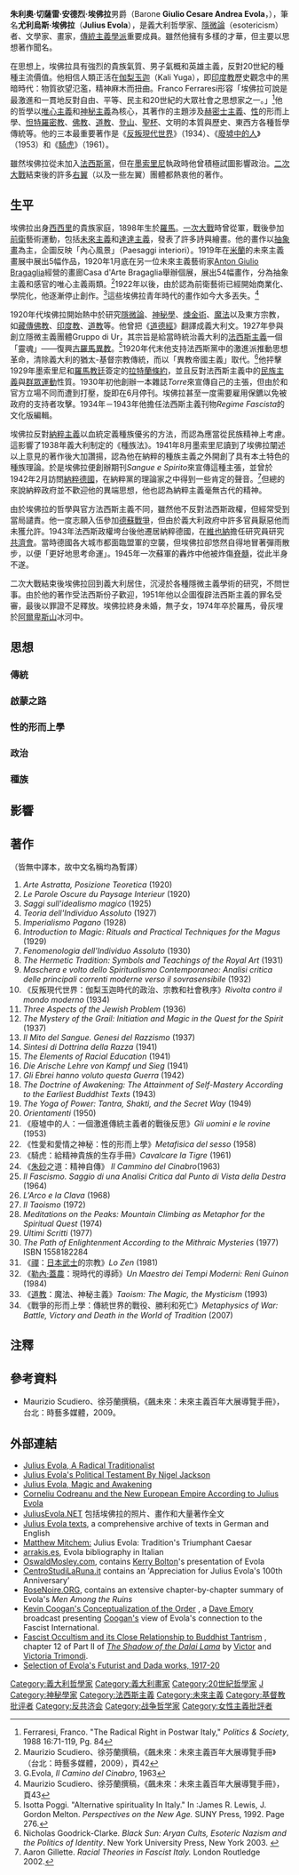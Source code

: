 {{擴充|time=2009-10-02}}
{{Infobox philosopher
| honorific_prefix  = 
| name             = 朱利奧·切薩雷·安德烈·埃佛拉
| image            = Evola.jpg
| image_size       = 195px
| caption          = 20世纪40年代初的埃佛拉
| birth_name       = 朱利奧·切薩雷·安德烈·埃佛拉
| birth_date       = {{birth date|df=y|1898|5|19}}
| birth_place      = {{flag|Kingdom of Italy|1861}}[[羅馬|羅馬]]
| death_date       = {{death date and age|df=y|1974|6|11|1898|5|19}}
| death_place      = {{flag|Italy|name=意大利共和國}}[[羅馬|羅馬]]
| nationality      = [[意大利人|意大利人]]
| notable_works    = 《[[反叛現代世界|反叛現代世界]]》（1934年）
| era  = [[20世紀哲學|20世紀哲學]]
| region = {{plainlist}}
* [[西方哲學|西方哲學]]
* [[西方秘契主義|西方秘契主義]]
{{endplainlist}}
| school_tradition = [[長青哲學|長青哲學]]<br>{{tsl|en|Traditionalist School|傳統主義}}<br>{{tsl|en|Italian Fascism|意大利法西斯主義}}
| education        = Istituto Tecnico Leonardo da Vinci, Rome <small>(no degree)</small>
| institutions     = {{tsl|en|School of Fascist Mysticism|法西斯神祕主義學派}}
| main_interests   = {{plainlist}}
* [[宗教比較學|宗教比較學]]
* [[隱微論|隱微論]]
* [[赫密士主義|赫密士主義]]
* [[形上學|形上學]]
* [[歷史學|歷史學]]
* [[政治哲學|政治哲學]]
* 符號學
* [[神話學|神話學]]
{{endplainlist}}
| notable_ideas    = {{tsl|en|Fascist mysticism|法西斯神祕主義}}、精神種族主義、{{tsl|en|Transcendental realism (Evola)|超驗實在論}}
| influences       = {{hlist|[[柏拉圖|柏拉圖]]|[[釋迦牟尼|釋迦牟尼]]|[[諾瓦利斯|諾瓦利斯]]|[[弗里德里希·尼采|弗里德里希·尼采]]|[[卡爾洛·米可斯泰特|卡爾洛·米可斯泰特]]|[[勒內·蓋農|勒內·蓋農]]|[[Arturo_Reghini|Arturo Reghini]]|[[約瑟夫·德·邁斯特|約瑟夫·德·邁斯特]]|[[Juan_Donoso_Cortés|Juan Donoso Cortés]]|[[奧托·魏寧格|奧托·魏寧格]]|[[約翰·雅各布·巴霍芬|約翰·雅各布·巴霍芬]]|[[麥克斯·施蒂納|麥克斯·施蒂納]]|[[恩斯特·榮格|恩斯特·榮格]]}}
| influenced       = {{hlist|[[赫曼·赫塞|赫曼·赫塞]]|[[Miguel_Serrano|Miguel Serrano]]|[[Michael_Moynihan_(journalist)|Michael Moynihan]]|[[愛德華·利莫諾夫|愛德華·利莫諾夫]]|[[亞歷山大·杜金|亞歷山大·杜金]]|[[Alain_de_Benoist|Alain de Benoist]]|[[Pino_Rauti|Pino Rauti]]|[[米爾恰·伊利亞德|米爾恰·伊利亞德]]|[[Jocelyn_Godwin|Jocelyn Godwin]]|[[弗朗西斯·帕克·約基|弗朗西斯·帕克·約基]]|[[Dragoš_Kalajić|Dragoš Kalajić]]|[[朱塞佩·圖齊|朱塞佩·圖齊]]|[[Marco_Tarchi|Marco Tarchi]]}}
| website          = {{URL|fondazionejuliusevola.it}}
}}

'''朱利奧·切薩雷·安德烈·埃佛拉'''男爵（Barone '''Giulio Cesare Andrea Evola'''，{{bd|1898年|5月19日|1974年|6月11日|catIdx=Evola, Julius}}），筆名'''尤利烏斯·埃佛拉'''（'''Julius Evola'''），是義大利哲學家、[[隱微論|隱微論]]（esotericism）者、文學家、畫家，[[傳統主義學派|傳統主義學派]]重要成員。雖然他擁有多樣的才華，但主要以思想著作聞名。

在思想上，埃佛拉具有強烈的貴族氣質、男子氣概和英雄主義，反對20世紀的種種主流價值。他相信人類正活在[[伽梨玉迦|伽梨玉迦]]（Kali Yuga），即[[印度教|印度教]]歷史觀念中的黑暗時代：物質欲望氾濫，精神麻木而扭曲。Franco Ferraresi形容「埃佛拉可說是最激進和一貫地反對自由、平等、民主和20世紀的大眾社會之思想家之一。」<ref>Ferraresi, Franco. "The Radical Right in Postwar Italy," ''Politics & Society'', 1988 16:71-119, Pg. 84</ref>他的哲學以[[唯心主義|唯心主義]]和[[神秘主義|神秘主義]]為核心，其著作的主題涉及[[赫密士主義|赫密士主義]]、[[性學|性]]的形而上學、[[怛特羅|怛特羅密教]]、[[佛教|佛教]]、[[道教|道教]]、[[登山|登山]]、[[聖杯|聖杯]]、文明的本質與歷史、東西方各種哲學傳統等。他的三本最重要著作是《[[反叛現代世界|反叛現代世界]]》（1934）、《[[廢墟中的人|廢墟中的人]]》（1953）和《[[騎虎|騎虎]]》（1961）。

雖然埃佛拉從未加入[[法西斯黨|法西斯黨]]，但在[[墨索里尼|墨索里尼]]執政時他曾積極試圖影響政治。[[二次大戰|二次大戰]]結束後的許多[[右翼|右翼]]（以及一些左翼）團體都熱衷他的著作。

==生平==
埃佛拉出身[[西西里|西西里]]的貴族家庭，1898年生於[[羅馬|羅馬]]。[[一次大戰|一次大戰]]時曾從軍，戰後參加[[前衛|前衛]]藝術運動，包括[[未來主義|未來主義]]和[[達達主義|達達主義]]，發表了許多詩與繪畫。他的畫作以[[抽象藝術|抽象畫]]為主，企圖反映「內心風景」（Paesaggi interiori）。1919年在[[米蘭|米蘭]]的未來主義畫展中展出5幅作品，1920年1月底在另一位未來主義藝術家[[Anton_Giulio_Bragaglia|Anton Giulio Bragaglia]]經營的畫廊Casa d'Arte Bragaglia舉辦個展，展出54幅畫作，分為抽象主義和感官的唯心主義兩類。<ref>Maurizio Scudiero、徐芬蘭撰稿，《飆未來：未來主義百年大展導覽手冊》（台北：時藝多媒體，2009），頁42</ref>1922年以後，由於認為前衛藝術已經開始商業化、學院化，他逐漸停止創作。<ref>G.Evola, ''Il Camino del Cinabro'', 1963</ref>這些埃佛拉青年時代的畫作如今大多丟失。<ref>Maurizio Scudiero、徐芬蘭撰稿，《飆未來：未來主義百年大展導覽手冊》，頁43</ref>

1920年代埃佛拉開始熱中於研究[[隱微論|隱微論]]、[[神秘學|神秘學]]、[[煉金術|煉金術]]、[[魔法|魔法]]以及東方宗教，如[[藏傳佛教|藏傳佛教]]、[[印度教|印度教]]、[[道教|道教]]等。他曾把《[[道德經|道德經]]》翻譯成義大利文。1927年參與創立隱微主義團體Gruppo di Ur，其宗旨是給當時統治義大利的[[法西斯主義|法西斯主義]]一個「靈魂」——復興[[古羅馬|古羅馬]][[異教|異教]]。<ref>Isotta Poggi. "Alternative spirituality In Italy." In :James R. Lewis, J. Gordon Melton. ''Perspectives on the New Age.'' SUNY Press, 1992. Page 276.</ref>1920年代末他支持法西斯黨中的激進派推動思想革命，清除義大利的猶太-基督宗教傳統，而以「異教帝國主義」取代。<ref>Nicholas Goodrick-Clarke. ''Black Sun: Aryan Cults, Esoteric Nazism and the Politics of Identity''. New York University Press, New York 2003. {{54-56}}</ref>他抨擊1929年墨索里尼和[[羅馬教廷|羅馬教廷]]簽定的[[拉特蘭條約|拉特蘭條約]]，並且反對法西斯主義中的[[民族主義|民族主義]]與[[群眾運動|群眾運動]]性質。1930年初他創辦一本雜誌''Torre''來宣傳自己的主張，但由於和官方立場不同而遭到打壓，旋即在6月停刊。埃佛拉甚至一度需要雇用保鑣以免被政府的支持者攻擊。1934年－1943年他擔任法西斯主義刊物''Regime Fascista''的文化版編輯。

埃佛拉反對[[納粹主義|納粹主義]]以血統定義種族優劣的方法，而認為應當從民族精神上考慮。這影響了1938年義大利制定的《種族法》。1941年8月墨索里尼讀到了埃佛拉闡述以上意見的著作後大加讚揚，認為他在納粹的種族主義之外開創了具有本土特色的種族理論。於是埃佛拉便創辦期刊''Sangue e Spirito''來宣傳這種主張，並曾於1942年2月訪問[[納粹德國|納粹德國]]，在納粹黨的理論家之中得到一些肯定的聲音。<ref>Aaron Gillette. ''Racial Theories in Fascist Italy.'' London Routledge 2002.</ref>但總的來說納粹政府並不歡迎他的異端思想，他也認為納粹主義毫無古代的精神。

由於埃佛拉的哲學與官方法西斯主義不同，雖然他不反對法西斯政權，但經常受到當局譴責。他一度志願入伍參加[[德蘇戰爭|德蘇戰爭]]，但由於義大利政府中許多官員厭惡他而未獲允許。1943年法西斯政權垮台後他遷居納粹德國，在[[維也納|維也納]]擔任研究員研究[[共濟會|共濟會]]。當時德國各大城市都面臨盟軍的空襲，但埃佛拉卻悠然自得地冒著彈雨散步，以便「更好地思考命運」。1945年一次蘇軍的轟炸中他被炸傷[[脊髓|脊髓]]，從此半身不遂。

二次大戰結束後埃佛拉回到義大利居住，沉浸於各種隱微主義學術的研究，不問世事。由於他的著作受法西斯份子歡迎，1951年他以企圖復辟法西斯主義的罪名受審，最後以罪證不足釋放。埃佛拉終身未婚，無子女，1974年卒於羅馬，骨灰埋於[[阿爾卑斯山|阿爾卑斯山]]冰河中。

==思想==
===傳統===
===啟蒙之路===
===性的形而上學===
===政治===
===種族===
==影響==
==著作==
（皆無中譯本，故中文名稱均為暫譯）

#''Arte Astratta, Posizione Teoretica'' (1920)
#''Le Parole Oscure du Paysage Interieur'' (1920)
#''Saggi sull'idealismo magico'' (1925)
#''Teoria dell'Individuo Assoluto'' (1927)
#''Imperialismo Pagano'' (1928)
#''Introduction to Magic: Rituals and Practical Techniques for the Magus'' (1929)
#''Fenomenologia dell'Individuo Assoluto'' (1930)
#''The Hermetic Tradition: Symbols and Teachings of the Royal Art'' (1931)
#''Maschera e volto dello Spiritualismo Contemporaneo: Analisi critica delle principali correnti moderne verso il sovrasensibile'' (1932)
#《反叛現代世界：伽梨玉迦時代的政治、宗教和社會秩序》''Rivolta contro il mondo moderno'' (1934)
#''Three Aspects of the Jewish Problem'' (1936)
#''The Mystery of the Grail: Initiation and Magic in the Quest for the Spirit'' (1937)
#''Il Mito del Sangue. Genesi del Razzismo'' (1937)
#''Sintesi di Dottrina della Razza'' (1941)
#''The Elements of Racial Education'' (1941)
#''Die Arische Lehre von Kampf und Sieg'' (1941)
#''Gli Ebrei hanno voluto questa Guerra'' (1942)
#''The Doctrine of Awakening: The Attainment of Self-Mastery According to the Earliest Buddhist Texts'' (1943)
#''The Yoga of Power: Tantra, Shakti, and the Secret Way'' (1949)
#''Orientamenti'' (1950)
#《廢墟中的人：一個激進傳統主義者的戰後反思》''Gli uomini e le rovine'' (1953)
#《性愛和愛情之神秘：性的形而上學》''Metafisica del sesso'' (1958)
#《騎虎：給精神貴族的生存手冊》''Cavalcare la Tigre'' (1961)
#《[[朱砂|朱砂]]之道：精神自傳》 ''Il Cammino del Cinabro''(1963)
#''Il Fascismo. Saggio di una Analisi Critica dal Punto di Vista della Destra'' (1964)
#''L'Arco e la Clava'' (1968)
#''Il Taoismo'' (1972)
#''Meditations on the Peaks: Mountain Climbing as Metaphor for the Spiritual Quest'' (1974)
#''Ultimi Scritti'' (1977)
#''The Path of Enlightenment According to the Mithraic Mysteries'' (1977) ISBN 1558182284
#《[[禪|禪]]：[[日本武士|日本武士]]的宗教》''Lo Zen'' (1981)
#《[[勒內·蓋農|勒內·蓋農]]：現時代的導師》''Un Maestro dei Tempi Moderni: Reni Guinon'' (1984)
#《[[道教|道教]]：魔法、神秘主義》''Taoism: The Magic, the Mysticism'' (1993)
#《戰爭的形而上學：傳統世界的戰役、勝利和死亡》''Metaphysics of War: Battle, Victory and Death in the World of Tradition'' (2007)

==注釋==
{{reflist|2}}

==參考資料==
*Maurizio Scudiero、徐芬蘭撰稿，《飆未來：未來主義百年大展導覽手冊》，台北：時藝多媒體，2009。

==外部連結==
{{wikiquote}}
*[https://web.archive.org/web/20100203064443/http://www.gnosticliberationfront.com/julius_evola%20southgate.htm Julius Evola, A Radical Traditionalist]
* [https://web.archive.org/web/20100204202214/http://www.gnosticliberationfront.com/julius_evolas%20political%20testament.htm Julius Evola's Political Testament By Nigel Jackson]
*[https://web.archive.org/web/20090618161742/http://www.gnosticliberationfront.com/julius_evola_page_2.htm Julius Evola, Magic and Awakening]
*[http://www.centrostudilaruna.it/evolacodreanuschwarz.html Corneliu Codreanu and the New European Empire According to Julius Evola] {{Wayback|url=http://www.centrostudilaruna.it/evolacodreanuschwarz.html |date=20091031050310 }}
*[http://www.juliusevola.net/ JuliusEvola.NET] {{Wayback|url=http://www.juliusevola.net/ |date=20100203210409 }}包括埃佛拉的照片、畫作和大量著作全文
*[gopher://kalb.ath.cx/1/Julius_Evola Julius Evola texts], a comprehensive archive of texts in German and English
*[https://web.archive.org/web/20090106130706/http://www.disinfo.com/archive/pages/dossier/id736/pg1/ Matthew Mitchem:] Julius Evola: Tradition's Triumphant Caesar
*[https://web.archive.org/web/20110515005050/http://www.arrakis.es/~fsln/evolabib.htm arrakis.es], Evola bibliography in Italian
*[https://web.archive.org/web/20080526184024/http://www.oswaldmosley.com/people/evola.html OswaldMosley.com], contains [[Kerry_Bolton|Kerry Bolton]]'s presentation of Evola
*[http://www.centrostudilaruna.it/jenseitseng.html CentroStudiLaRuna.it] {{Wayback|url=http://www.centrostudilaruna.it/jenseitseng.html |date=20090611081442 }} contains an 'Appreciation for Julius Evola's 100th Anniversary'
*[https://web.archive.org/web/20090201085135/http://rosenoire.org/articles/militant.php RoseNoire.ORG], contains an extensive chapter-by-chapter summary of Evola's ''Men Among the Ruins''
*[http://www.spitfirelist.com/f233.html Kevin Coogan's Conceptualization of the Order] {{Wayback|url=http://www.spitfirelist.com/f233.html |date=20080511144227 }}, a [[Dave_Emory|Dave Emory]] broadcast presenting [[Kevin_Coogan|Coogan's]] view of Evola's connection to the Fascist International.
*[http://www.trimondi.de/SDLE/Part-2-12.htm Fascist Occultism and its Close Relationship to Buddhist Tantrism] {{Wayback|url=http://www.trimondi.de/SDLE/Part-2-12.htm |date=20090921152814 }}, chapter 12 of Part II of ''[[The_Shadow_of_the_Dalai_Lama|The Shadow of the Dalai Lama]]'' by [[Victor_Trimondi|Victor]] and [[Victoria_Trimondi|Victoria Trimondi]].
*[http://www.futurism2.fsnet.co.uk/evola/evola_frames.htm Selection of Evola's Futurist and Dada works, 1917-20] {{Wayback|url=http://www.futurism2.fsnet.co.uk/evola/evola_frames.htm |date=20050517075132 }}




{{Authority control}}
{{DEFAULTSORT:Evola, Julius}}
[[Category:義大利哲學家|Category:義大利哲學家]]
[[Category:義大利畫家|Category:義大利畫家]]
[[Category:20世紀哲學家|Category:20世紀哲學家]]
[[Category:馬丁主義|J]]
[[Category:神秘學家|Category:神秘學家]]
[[Category:法西斯主義|Category:法西斯主義]]
[[Category:未來主義|Category:未來主義]]
[[Category:基督教批评者|Category:基督教批评者]]
[[Category:反共济会|Category:反共济会]]
[[Category:战争哲学家|Category:战争哲学家]]
[[Category:女性主義批評者|Category:女性主義批評者]]